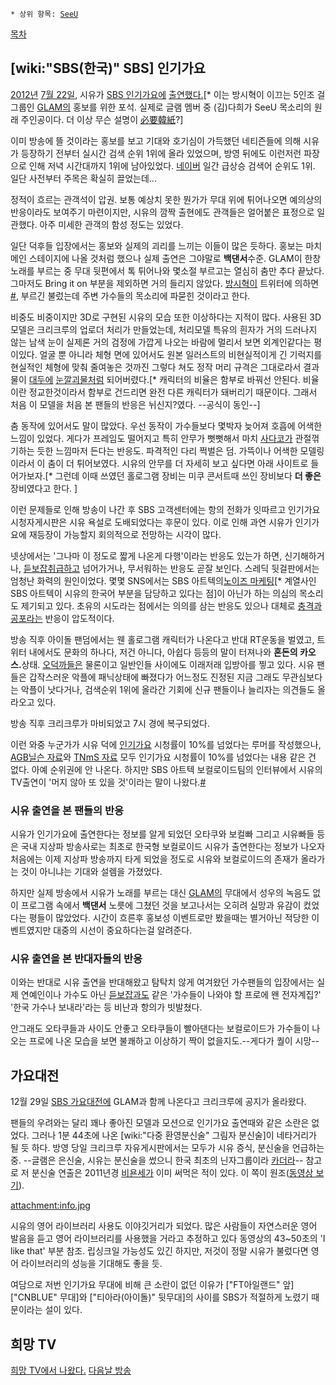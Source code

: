  * 상위 항목: [[SeeU]]

[[목차]]
== [wiki:"SBS(한국)" SBS] 인기가요 ==
[[2012년]] [[7월 22일]], 시유가 [[SBS 인기가요]]에 [https://www.youtube.com/watch?v=y4msUbqIR7E 출연했다.][* 이는 방시혁이 이끄는 5인조 걸그룹인 [[GLAM]]의 홍보를 위한 포석. 실제로 글램 멤버 중 (김)다희가 SeeU 목소리의 원래 주인공이다. 더 이상 무슨 설명이 [[必要韓紙]]?]

이미 방송에 뜰 것이라는 홍보를 보고 기대와 호기심이 가득했던 네티즌들에 의해 시유가 등장하기 전부터 실시간 검색 순위 1위에 올라 있었으며, 방영 뒤에도 이런저런 파장으로 인해 저녁 시간대까지 1위에 남아있었다. [[네이버]] 일간 급상승 검색어 순위도 1위. 일단 사전부터 주목은 확실히 끌었는데...

정적이 흐르는 관객석이 압권. 보통 예상치 못한 뭔가가 무대 위에 튀어나오면 예의상의 반응이라도 보여주기 마련이지만, 시유의 깜짝 출현에도 관객들은 얼어붙은 표정으로 일관했다. 아주 미세한 관객의 함성 정도는 있었다.

일단 덕후들 입장에서는 홍보와 실제의 괴리를 느끼는 이들이 많은 듯하다. 홍보는 마치 메인 스테이지에 나올 것처럼 했으나 실제 출연은 그야말로  '''백댄서'''수준. GLAM이 한창 노래를 부르는 중 무대 뒷편에서 톡 튀어나와 몇소절 부르고는 열심히 춤만 추다 끝났다. 그마저도 Bring it on 부분을 제외하면 거의 들리지 않았다.  [[방시혁]]이 트위터에 의하면[https://twitter.com/hitmanb/status/226944367179485184 #], 부르긴 불렀는데 주변 가수들의 목소리에 파묻힌 것이라고 한다.

비중도 비중이지만 3D로 구현된 시유의 모습 또한 이상하다는 지적이 많다. 사용된 3D모델은 크리크루의 업로더 처리가 만들었는데, 처리모델 특유의 흰자가 거의 드러나지 않는 남색 눈이 실제론 거의 검정에 가깝게 나오는 바람에 멀리서 보면 외계인같다는 평이있다. 얼굴 뿐 아니라 체형 면에 있어서도 원본 일러스트의 비현실적이게 긴 기럭지를 현실적인 체형에 맞춰 줄여놓은 것까진 그렇다 쳐도 정작 머리 규격은 그대로라서 결과물이 [[대두]]에 [[눈깔괴물]]처럼 되어버렸다.[* 캐릭터의 비율은 함부로 바꿔선 안된다. 비율이란 정교한것이라서 함부로 건드리면 완전 다른 캐릭터가 돼버리기 때문이다. 그래서 처음 이 모델을 처음 본 팬들의 반응은 뉘신지?였다. --공식이 동인--]

춤 동작에 있어서도 말이 많았다. 우선 동작이 가수들보다 몇박자 늦어져 호흡에 어색한 느낌이 있었다. 게다가 프레임도 떨어지고 특히 안무가 뻣뻣해서 마치 [[사다코]]가 관절꺾기하는 듯한 느낌마저 든다는 반응도. 파격적인 다리 쩍벌은 덤. 가뜩이나 어색한 모델링이라서 이 춤이 더 튀어보였다. 시유의 안무를 더 자세히 보고 싶다면 아래 사이트로 들어가보자.[* 그런데 이때 쓰였던 홀로그램 장비는 미쿠 콘서트때 쓰인 장비보다 '''더 좋은''' 장비였다고 한다. ]

이런 문제들로 인해 방송이 나간 후 SBS 고객센터에는 항의 전화가 잇따르고 인기가요 시청자게시판은 시유 욕설로 도배되었다는 후문이 있다. 이로 인해 과연 시유가 인기가요에 재등장이 가능할지 회의적으로 전망하는 시각이 많다.

넷상에서는 '그나마 이 정도로 짧게 나온게 다행'이라는 반응도 있는가 하면, 신기해하거나, [[듣보잡]]취급하고 넘어가거나, 무서워하는 반응도 곧잘 보인다. 스레딕 뒷걸판에서는 엄청난 화력의 원인이었다. 몇몇 SNS에서는 SBS 아트텍의[[노이즈 마케팅]][* 계열사인 SBS 아트텍이 시유의 한국어 부분을 담당하고 있다는 점]이 아닌가 하는 의심의 목소리도 제기되고 있다. 초유의 시도라는 점에서는 의의를 삼는 반응도 있으나 대체로 [[충격과 공포]]라는 반응이 압도적이다.

방송 직후 아이돌 팬덤에서는 웬 홀로그램 캐릭터가 나온다고 반대 RT운동을 벌였고, 트위터 내에서도 문화의 하나다, 저건 아니다, 아쉽다 등등의 말이 터져나와 '''혼돈의 카오스.'''상태. [[오덕까]]들은 물론이고 일반인들 사이에도 이래저래 입방아를 찧고 있다. 시유 팬들은 갑작스러운 악플에 패닉상태에 빠졌다가 어느정도 진정된 지금 그래도 무관심보다는 악플이 낫다거나, 검색순위 1위에 올라간 기회에 신규 팬들이나 늘리자는 의견들도 올라오고 있다.

방송 직후 크리크루가 마비되었고 7시 경에 복구되었다.

이런 와중 누군가가 시유 덕에 [[인기가요]] 시청률이 10%를 넘었다는 루머를 작성했으나, [http://www.agbnielsen.co.kr/index.asp?ref=0 AGB닐슨 자료]와 [http://home.tnms.tv/rating/main.asp TNmS 자료] 모두 인기가요 시청률이 10%를 넘었다는 내용 같은 건 없다. 아예 순위권에 안 나온다. 하지만 SBS 아트텍 보컬로이드팀의 인터뷰에서 시유의 TV출연이 '머지 않아 또 있을 것'이라는 말이 나왔다.[http://prica.gameshot.net/interview/93647 #]

=== 시유 출연을 본 팬들의 반응 ===
시유가 인기가요에 출연한다는 정보를 알게 되었던 오타쿠와 보컬빠 그리고 시유빠들 등은 국내 지상파 방송사로는 최초로 한국형 보컬로이드 시유가 출연한다는 정보가 나오자 처음에는 이제 지상파 방송까지 타게 되었을 정도로 시유와 보컬로이드의 존재가 올라가는 것이 아니냐는 기대와 설렘을 가졌었다. 

하지만 실제 방송에서 시유가 노래를 부르는 대신 [[GLAM]]의 무대에서 성우의 녹음도 없이 프로그램 속에서 '''백댄서''' 노릇에 그쳤던 것을 보고나서는 오히려 실망과 유감이 컸었다는 평들이 많았었다. 시간이 흐른후 홍보성 이벤트로만 봤을때는 별거아닌 적당한 이벤트였지만 대중의 시선이 중요하다는걸 알려준다.

=== 시유 출연을 본 반대자들의 반응 ===
이와는 반대로 시유 출연을 반대해왔고 탐탁치 않게 여겨왔던 가수팬들의 입장에서는 실제 연예인이나 가수도 아닌 [[듣보잡]]과도 같은 '가수들이 나와야 할 프로에 왠 전자계집?' '한국 가수나 보내라'라는 등 비난과 항의가 빗발쳤다.
 
안그래도 오타쿠들과 사이도 안좋고 오타쿠들이 빨아댄다는 보컬로이드가 가수들이 나오는 프로에 나온 모습을 보면 불쾌하고 이상하기 짝이 없을지도.--게다가 퀄이 시망--

== 가요대전 ==
12월 29일 [[SBS 가요대전]]에 GLAM과 함께 나온다고 크리크루에 공지가 올라왔다.

{{{#!html
<iframe width="420" height="315" src="http://www.youtube.com/embed/Jx8D_jsNzUY" frameborder="0" allowfullscreen></iframe>}}}

팬들의 우려와는 달리 꽤나 좋아진 모델과 모션으로 인기가요 출연때와 같은 소란은 없었다. 그러나 1분 44초에 나온 [wiki:"다중 환영분신술" 그림자 분신술]이 네타거리가 될 듯 하다. 방영 당일 크리크루 자유게시판에서는 모두가 시유 증식, 분신술을 언급하는 중.  --글램은 은신술, 시유는 분신술을 썼으니 한국 최초의 닌자그룹이라 [[카더라]]-- 참고로 저 분신술 연출은 2011년경 [[비욘세]]가 이미 써먹은 적이 있다. 이 쪽이 원조([http://www.youtube.com/watch?v=NPP10z9nz8I 동영상 보기]).

attachment:info.jpg

시유의 영어 라이브러리 사용도 이야깃거리가 되었다. 많은 사람들이 자연스러운 영어 발음을 듣고 영어 라이브러리를 사용했을 거라고 추정하고 있다 동영상의 43~50초의 'I like that' 부분 참조. 립싱크일 가능성도 있긴 하지만, 저것이 정말 시유가 불렀다면 영어 라이브러리의 성능을 기대해도 좋을 듯.

여담으로 저번 인기가요 무대에 비해 큰 소란이 없던 이유가 ["FT아일랜드" 앞]["CNBLUE" 무대]와 ["티아라(아이돌)" 뒷무대]의 사이를 SBS가 적절하게 노렸기 때문이라는 설이 있다.

== 희망 TV ==
[http://blog.naver.com/charlotte328/50183243742 희망 TV에서 나왔다.]
[http://cafe.naver.com/vocaloidempire/6736 다음날 방송]
